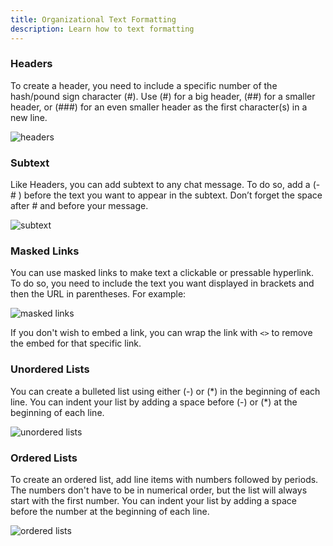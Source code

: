```yaml
---
title: Organizational Text Formatting
description: Learn how to text formatting  
---
```


### Headers

To create a header, you need to include a specific number of the hash/pound sign character (#). Use (#) for a big header, (##) for a smaller header, or (###) for an even smaller header as the first character(s) in a new line.

![headers](https://i.imgur.com/9dhQ4SE.png)

### Subtext

Like Headers, you can add subtext to any chat message. To do so, add a (-# ) before the text you want to appear in the subtext. Don’t forget the space after # and before your message.

![subtext](https://i.imgur.com/ADFapDa.png)

### Masked Links

You can use masked links to make text a clickable or pressable hyperlink. To do so, you need to include the text you want displayed in brackets and then the URL in parentheses. For example:

![masked links](https://i.imgur.com/313wSx8.png)

If you don't wish to embed a link, you can wrap the link with `<>` to remove the embed for that specific link.

### Unordered Lists

You can create a bulleted list using either (-) or (\*) in the beginning of each line. You can indent your list by adding a space before (-) or (\*) at the beginning of each line.

![unordered lists](https://i.imgur.com/v6pTIhe.png)

### Ordered Lists

To create an ordered list, add line items with numbers followed by periods. The numbers don't have to be in numerical order, but the list will always start with the first number. You can indent your list by adding a space before the number at the beginning of each line.

![ordered lists](https://i.imgur.com/yZ0bgbl.png)


